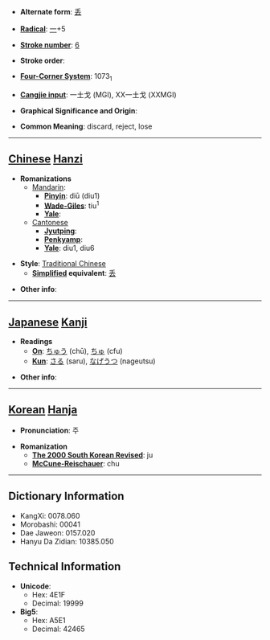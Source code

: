 * '''Alternate form''': [[丢]]

* '''[[Wiktionary:Chinese radical index| Radical]]''': [[Wiktionary:Chinese radical index 一|一]]+5

* '''[[Wiktionary:Chinese total strokes index|Stroke number]]''': [[Wiktionary:Chinese total strokes index 6|6]]

* '''Stroke order''': 

* '''[[Wiktionary:Chinese four corner index|Four-Corner System]]''': 1073<sub>1</sub>

* '''[[Wiktionary:Chinese Cangjie index|Cangjie input]]''': 一土戈 (MGI), XX一土戈 (XXMGI)

* '''Graphical Significance and Origin''': 

* '''Common Meaning''': discard, reject, lose

----

== [[Chinese]] [[Hanzi]] ==

* '''Romanizations'''
** [[Mandarin]]:
*** '''[[Pinyin]]''': diū (diu1)
*** '''[[Wade-Giles]]''': tiu<sup>1</sup>
*** '''[[Yale]]''': 
**[[Cantonese]]
***'''[[Jyutping]]''':
***'''[[Penkyamp]]''': 
***'''[[Yale]]''': diu1, diu6

* '''Style''': [[Traditional Chinese]] 
** '''[[Simplified Chinese|Simplified]] equivalent''': [[丢]]

* '''Other info''': 

----

== [[Japanese]] [[Kanji]] ==

* '''Readings'''
** '''[[On]]''': [[ちゅう]] (chū), [[ちゅ]] (cfu)
** '''[[Kun]]''': [[さる]] (saru), [[なげうつ]] (nageutsu)

* '''Other info''':  

----

== [[Korean]] [[Hanja]] ==

* '''Pronunciation''': 주

* '''Romanization'''
** '''[[The 2000 South Korean Revised Romanization|The 2000 South Korean Revised]]''': ju
** '''[[McCune-Reischauer]]''': chu

----

== Dictionary Information ==

* KangXi: 0078.060
* Morobashi: 00041
* Dae Jaweon: 0157.020
* Hanyu Da Zidian: 10385.050

== Technical Information ==

* '''Unicode''':
** Hex: 4E1F
** Decimal: 19999
* '''Big5''':
** Hex: A5E1
** Decimal: 42465